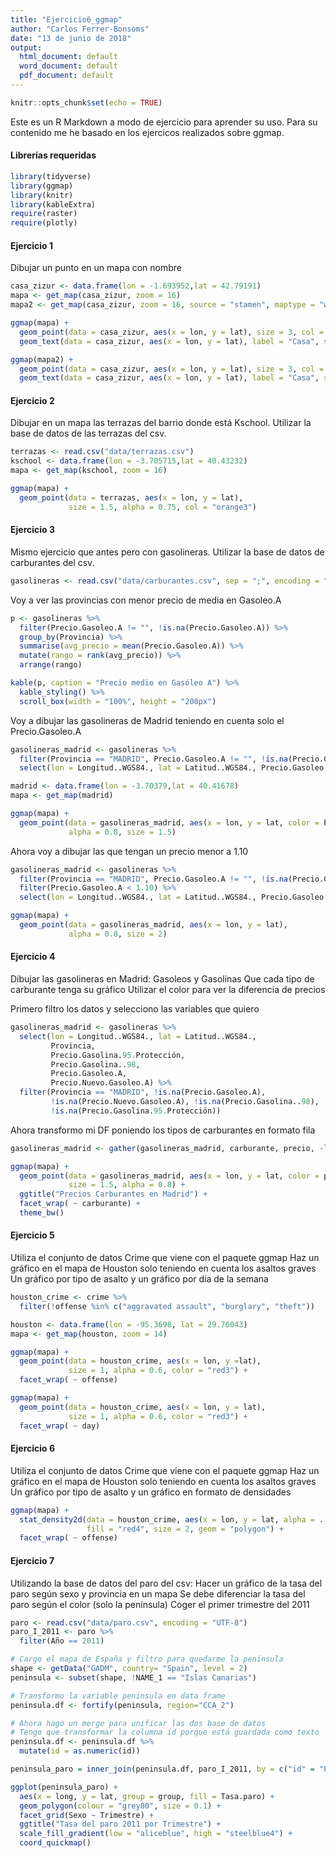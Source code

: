 ---
title: "Ejercicio6_ggmap"
author: "Carlos Ferrer-Bonsoms"
date: "13 de junio de 2018"
output:
  html_document: default
  word_document: default
  pdf_document: default
---

```{r setup, include = FALSE}
knitr::opts_chunk$set(echo = TRUE)
```


Este es un R Markdown a modo de ejercicio para aprender su uso. Para su contenido me he basado en los ejercicos realizados sobre ggmap.

#### Librerías requeridas

```{r warning = FALSE, message = FALSE}
library(tidyverse)
library(ggmap)
library(knitr)
library(kableExtra)
require(raster)
require(plotly)
```


#### Ejercicio 1

Dibujar un punto en un mapa con nombre

```{r, warning = TRUE, message = FALSE, echo = TRUE}
casa_zizur <- data.frame(lon = -1.693952,lat = 42.79191)
mapa <- get_map(casa_zizur, zoom = 16)
mapa2 <- get_map(casa_zizur, zoom = 16, source = "stamen", maptype = "watercolor")
```

```{r, warning = FALSE}
ggmap(mapa) + 
  geom_point(data = casa_zizur, aes(x = lon, y = lat), size = 3, col = "red3") +
  geom_text(data = casa_zizur, aes(x = lon, y = lat), label = "Casa", size = 3)

ggmap(mapa2) + 
  geom_point(data = casa_zizur, aes(x = lon, y = lat), size = 3, col = "red3") +
  geom_text(data = casa_zizur, aes(x = lon, y = lat), label = "Casa", size = 3)
```


#### Ejercicio 2

Dibujar en un mapa las terrazas del barrio donde está Kschool.
Utilizar la base de datos de las terrazas del csv.

```{r, warning = TRUE, message = FALSE, echo = TRUE}
terrazas <- read.csv("data/terrazas.csv")
kschool <- data.frame(lon = -3.705715,lat = 40.43232)
mapa <- get_map(kschool, zoom = 16)
```

```{r, warning = FALSE}
ggmap(mapa) + 
  geom_point(data = terrazas, aes(x = lon, y = lat), 
             size = 1.5, alpha = 0.75, col = "orange3")
```

#### Ejercicio 3

Mismo ejercicio que antes pero con gasolineras.
Utilizar la base de datos de carburantes del csv.

```{r, warning = FALSE, message = FALSE, echo = TRUE}
gasolineras <- read.csv("data/carburantes.csv", sep = ";", encoding = "UTF-8", dec = ",")
```

Voy a ver las provincias con menor precio de media en Gasoleo.A

```{r, warning = FALSE}
p <- gasolineras %>% 
  filter(Precio.Gasoleo.A != "", !is.na(Precio.Gasoleo.A)) %>% 
  group_by(Provincia) %>% 
  summarise(avg_precio = mean(Precio.Gasoleo.A)) %>% 
  mutate(rango = rank(avg_precio)) %>% 
  arrange(rango)

kable(p, caption = "Precio medio en Gasóleo A") %>% 
  kable_styling() %>% 
  scroll_box(width = "100%", height = "200px")
```

Voy a dibujar las gasolineras de Madrid teniendo en cuenta solo el Precio.Gasoleo.A

```{r, warning = TRUE, message = FALSE, echo = TRUE}
gasolineras_madrid <- gasolineras %>%
  filter(Provincia == "MADRID", Precio.Gasoleo.A != "", !is.na(Precio.Gasoleo.A)) %>% 
  select(lon = Longitud..WGS84., lat = Latitud..WGS84., Precio.Gasoleo.A)

madrid <- data.frame(lon = -3.70379,lat = 40.41678)
mapa <- get_map(madrid)
```

```{r, warning = FALSE}
ggmap(mapa) + 
  geom_point(data = gasolineras_madrid, aes(x = lon, y = lat, color = Precio.Gasoleo.A),
             alpha = 0.8, size = 1.5)
```

Ahora voy a dibujar las que tengan un precio menor a 1.10

```{r, warning = TRUE, message = FALSE, echo = TRUE}
gasolineras_madrid <- gasolineras %>%
  filter(Provincia == "MADRID", Precio.Gasoleo.A != "", !is.na(Precio.Gasoleo.A)) %>% 
  filter(Precio.Gasoleo.A < 1.10) %>% 
  select(lon = Longitud..WGS84., lat = Latitud..WGS84., Precio.Gasoleo.A)
```

```{r, warning = FALSE}
ggmap(mapa) + 
  geom_point(data = gasolineras_madrid, aes(x = lon, y = lat),
             alpha = 0.8, size = 2)
```


#### Ejercicio 4

Dibujar las gasolineras en Madrid: Gasoleos y Gasolinas
Que cada tipo de carburante tenga su gráfico
Utilizar el color para ver la diferencia de precios

Primero filtro los datos y selecciono las variables que quiero

```{r, warning = TRUE, message = FALSE, echo = TRUE}
gasolineras_madrid <- gasolineras %>% 
  select(lon = Longitud..WGS84., lat = Latitud..WGS84.,
         Provincia,
         Precio.Gasolina.95.Protección,
         Precio.Gasolina..98,
         Precio.Gasoleo.A,
         Precio.Nuevo.Gasoleo.A) %>% 
  filter(Provincia == "MADRID", !is.na(Precio.Gasoleo.A),
         !is.na(Precio.Nuevo.Gasoleo.A), !is.na(Precio.Gasolina..98),
         !is.na(Precio.Gasolina.95.Protección))
```

Ahora transformo mi DF poniendo los tipos de carburantes en formato fila

```{r, warning = TRUE, message = FALSE, echo = TRUE}
gasolineras_madrid <- gather(gasolineras_madrid, carburante, precio, -lon, -lat, -Provincia)
```

```{r, warning = FALSE}
ggmap(mapa) +
  geom_point(data = gasolineras_madrid, aes(x = lon, y = lat, color = precio),
             size = 1.5, alpha = 0.8) +
  ggtitle("Precios Carburantes en Madrid") +
  facet_wrap( ~ carburante) + 
  theme_bw()
```


#### Ejercicio 5

Utiliza el conjunto de datos Crime que viene con el paquete ggmap
Haz un gráfico en el mapa de Houston solo teniendo en cuenta los asaltos graves
Un gráfico por tipo de asalto y un gráfico por día de la semana

```{r, warning = TRUE, message = FALSE, echo = TRUE}
houston_crime <- crime %>% 
  filter(!offense %in% c("aggravated assault", "burglary", "theft"))

houston <- data.frame(lon = -95.3698, lat = 29.76043)
mapa <- get_map(houston, zoom = 14)
```

```{r, warning = FALSE}
ggmap(mapa) + 
  geom_point(data = houston_crime, aes(x = lon, y =lat), 
             size = 1, alpha = 0.6, color = "red3") +
  facet_wrap( ~ offense)

ggmap(mapa) + 
  geom_point(data = houston_crime, aes(x = lon, y = lat), 
             size = 1, alpha = 0.6, color = "red3") +
  facet_wrap( ~ day)
```



#### Ejercicio 6 
Utiliza el conjunto de datos Crime que viene con el paquete ggmap
Haz un gráfico en el mapa de Houston solo teniendo en cuenta los asaltos graves
Un gráfico por tipo de asalto y un gráfico en formato de densidades

```{r, warning = FALSE}
ggmap(mapa) + 
  stat_density2d(data = houston_crime, aes(x = lon, y = lat, alpha = ..level..),
                 fill = "red4", size = 2, geom = "polygon") + 
  facet_wrap( ~ offense)
```



#### Ejercicio 7 
Utilizando la base de datos del paro del csv:
Hacer un gráfico de la tasa del paro según sexo y provincia en un mapa
Se debe diferenciar la tasa del paro según el color (solo la península)
Coger el primer trimestre del 2011

```{r, warning = TRUE, message = FALSE, echo = TRUE}
paro <- read.csv("data/paro.csv", encoding = "UTF-8")
paro_I_2011 <- paro %>%
  filter(Año == 2011)

# Cargo el mapa de España y filtro para quedarme la península
shape <- getData("GADM", country= "Spain", level = 2)
peninsula <- subset(shape, !NAME_1 == "Islas Canarias")

# Transformo la variable peninsula en data frame
peninsula.df <- fortify(peninsula, region="CCA_2")

# Ahora hago un merge para unificar las dos base de datos
# Tengo que transformar la columna id porque está guardada como texto
peninsula.df <- peninsula.df %>% 
  mutate(id = as.numeric(id))

peninsula_paro = inner_join(peninsula.df, paro_I_2011, by = c("id" = "Prov.id"))
```

```{r, warning = FALSE}
ggplot(peninsula_paro) + 
  aes(x = long, y = lat, group = group, fill = Tasa.paro) + 
  geom_polygon(colour = "grey80", size = 0.1) + 
  facet_grid(Sexo ~ Trimestre) + 
  ggtitle("Tasa del paro 2011 por Trimestre") +
  scale_fill_gradient(low = "aliceblue", high = "steelblue4") +
  coord_quickmap()
```
